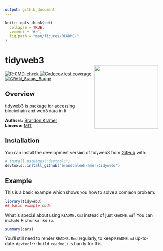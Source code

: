 ```yaml
---
output: github_document
---
```


```r
knitr::opts_chunk$set(
  collapse = TRUE,
  comment = "#>",
  fig.path = "man/figures/README-"
)
```

# tidyweb3 <br><img src="man/figures/tidyweb3.png" align="right" height="210" />

<!-- badges: start -->
[![R-CMD-check](https://github.com/tidyverse/ggplot2/actions/workflows/R-CMD-check.yaml/badge.svg)](https://github.com/tidyverse/ggplot2/actions/workflows/R-CMD-check.yaml)
[![Codecov test coverage](https://codecov.io/gh/tidyverse/ggplot2/branch/main/graph/badge.svg)](https://app.codecov.io/gh/brandonleekramer/tidyweb3?branch=main)
[![CRAN_Status_Badge](https://www.r-pkg.org/badges/version/ggplot2)](https://cran.r-project.org/package=ggplot2)
<!-- badges: end -->

## Overview

tidyweb3 is package for accessing blockchain and web3 data in R

**Authors:** [Brandon Kramer](https://www.brandonleekramer.com/)<br/>
**License:** [MIT](https://opensource.org/licenses/MIT)<br/>

## Installation

You can install the development version of tidyweb3 from [GitHub](https://github.com/) with:

``` r
# install.packages("devtools")
devtools::install_github("brandonleekramer/tidyweb3")
```

## Example

This is a basic example which shows you how to solve a common problem:

```r
library(tidyweb3)
## basic example code
```

What is special about using `README.Rmd` instead of just `README.md`? You can include R chunks like so:

```r
summary(cars)
```

You'll still need to render `README.Rmd` regularly, to keep `README.md` up-to-date. `devtools::build_readme()` is handy for this.



